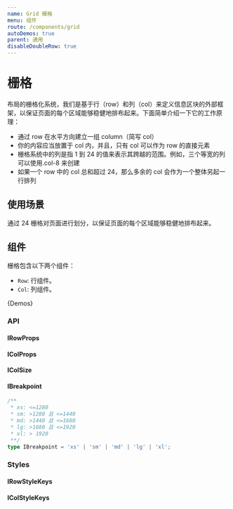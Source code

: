 ```yaml
---
name: Grid 栅格
menu: 组件
route: /components/grid
autoDemos: true
parent: 通用
disableDoubleRow: true
---
```


# 栅格

布局的栅格化系统，我们是基于行（row）和列（col）来定义信息区块的外部框架，以保证页面的每个区域能够稳健地排布起来。下面简单介绍一下它的工作原理：

- 通过 row 在水平方向建立一组 column（简写 col）
- 你的内容应当放置于 col 内，并且，只有 col 可以作为 row 的直接元素
- 栅格系统中的列是指 1 到 24 的值来表示其跨越的范围。例如，三个等宽的列可以使用.col-8 来创建
- 如果一个 row 中的 col 总和超过 24，那么多余的 col 会作为一个整体另起一行排列

## 使用场景

通过 24 栅格对页面进行划分，以保证页面的每个区域能够稳健地排布起来。

## 组件

栅格包含以下两个组件：

- `Row`: 行组件。
- `Col`: 列组件。

{Demos}

### API

#### IRowProps

<Props propsName="IRowProps" />

#### IColProps

<Props propsName="IColProps" />

#### IColSize

<Props propsName="IColSize" />

#### IBreakpoint

```typescript
/**
 * xs: <=1280
 * sm: >1280 且 <=1440
 * md: >1440 且 <=1680
 * lg: >1680 且 <=1920
 * xl: > 1920
 **/
type IBreakpoint = 'xs' | 'sm' | 'md' | 'lg' | 'xl';
```

### Styles

#### IRowStyleKeys

<Styles typeName="IRowStyleKeys" componentName="row" />

#### IColStyleKeys

<Styles typeName="IColStyleKeys" componentName="col" />
